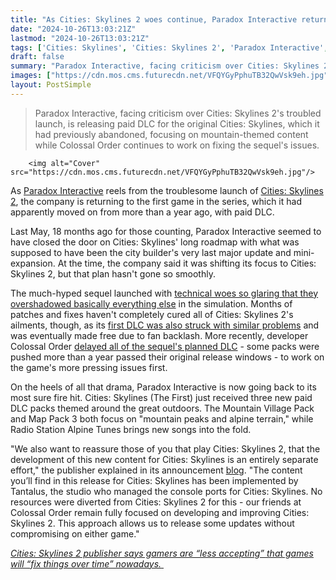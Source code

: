 ```yaml
---
title: "As Cities: Skylines 2 woes continue, Paradox Interactive returns to the first city builder with new paid DLC 18 months after its 'final' update"
date: "2024-10-26T13:03:21Z"
lastmod: "2024-10-26T13:03:21Z"
tags: ['Cities: Skylines', 'Cities: Skylines 2', 'Paradox Interactive', 'City Builder', 'DLC', 'PC', 'Simulation', 'Gaming Industry']
draft: false
summary: "Paradox Interactive, facing criticism over Cities: Skylines 2's troubled launch, is releasing paid DLC for the original Cities: Skylines, which it had previously abandoned, focusing on mountain-themed content while Colossal Order continues to work on fixing the sequel's issues."
images: ["https://cdn.mos.cms.futurecdn.net/VFQYGyPphuTB32QwVsk9eh.jpg"]
layout: PostSimple
---
```

> Paradox Interactive, facing criticism over Cities: Skylines 2's troubled launch, is releasing paid DLC for the original Cities: Skylines, which it had previously abandoned, focusing on mountain-themed content while Colossal Order continues to work on fixing the sequel's issues.


        <img alt="Cover" src="https://cdn.mos.cms.futurecdn.net/VFQYGyPphuTB32QwVsk9eh.jpg"/>
        
As [Paradox Interactive](https://www.gamesradar.com/tag/paradox-interactive/) reels from the troublesome launch of [Cities: Skylines 2](https://www.gamesradar.com/cities-skylines-2-tips-strategy/), the company is returning to the first game in the series, which it had apparently moved on from more than a year ago, with paid DLC.

Last May, 18 months ago for those counting, Paradox Interactive seemed to have closed the door on Cities: Skylines' long roadmap with what was supposed to have been the city builder's very last major update and mini-expansion. At the time, the company said it was shifting its focus to Cities: Skylines 2, but that plan hasn't gone so smoothly. 

The much-hyped sequel launched with [technical woes so glaring that they overshadowed basically everything else](https://www.gamesradar.com/cities-skylines-2-review/) in the simulation. Months of patches and fixes haven't completely cured all of Cities: Skylines 2's ailments, though, as its [first DLC was also struck with similar problems](https://www.gamesradar.com/cities-skylines-2s-first-dlc-went-down-so-badly-its-free-now-and-the-city-builder-devs-have-delayed-the-next-expansion-to-focus-on-fixing-everything-else/) and was eventually made free due to fan backlash. More recently, developer Colossal Order [delayed all of the sequel's planned DLC](https://www.gamesradar.com/games/city-builder/a-year-later-barely-any-of-cities-skylines-2s-first-year-dlc-has-actually-launched-and-now-its-all-been-delayed-again/) - some packs were pushed more than a year passed their original release windows - to work on the game's more pressing issues first.

On the heels of all that drama, Paradox Interactive is now going back to its most sure fire hit. Cities: Skylines (The First) just received three new paid DLC packs themed around the great outdoors. The Mountain Village Pack and Map Pack 3 both focus on "mountain peaks and alpine terrain," while Radio Station Alpine Tunes brings new songs into the fold.

"We also want to reassure those of you that play Cities: Skylines 2, that the development of this new content for Cities: Skylines is an entirely separate effort," the publisher explained in its announcement [blog](https://store.steampowered.com/news/app/255710/view/4505380959139397651?l=english). "The content you’ll find in this release for Cities: Skylines has been implemented by Tantalus, the studio who managed the console ports for Cities: Skylines. No resources were diverted from Cities: Skylines 2 for this - our friends at Colossal Order remain fully focused on developing and improving Cities: Skylines 2. This approach allows us to release some updates without compromising on either game."

[<em>Cities: Skylines 2 publisher says gamers are “less accepting” that games will “fix things over time” nowadays.</em> ](https://www.gamesradar.com/games/city-builder/cities-skylines-2-publisher-says-players-have-higher-expectations-today-and-are-less-accepting-that-games-will-fix-things-over-time/)
        